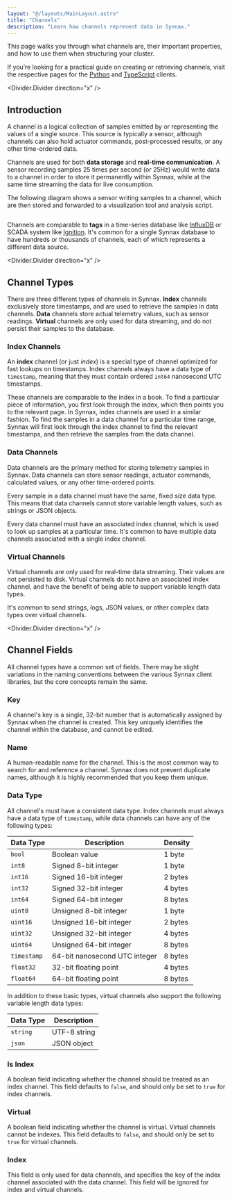 ```yaml
---
layout: "@/layouts/MainLayout.astro"
title: "Channels"
description: "Learn how channels represent data in Synnax."
---
```


This page walks you through what channels are, their important properties, and
how to use them when structuring your cluster.

If you’re looking for a practical guide on creating or retrieving channels,
visit the respective pages for the [Python](../python-client/channels) and
[TypeScript](../typescript-client/channels) clients.

<Divider.Divider direction="x" />

## Introduction

A channel is a logical collection of samples emitted by or representing the
values of a single source. This source is typically a sensor, although channels can 
also hold actuator commands, post-processed results, or any other time-ordered data. 

Channels are used for both **data storage** and **real-time communication**. A sensor 
recording samples 25 times per second (or 25Hz) would write data to a channel in order 
to store it permanently within Synnax, while at the same time streaming the data
for live consumption.

The following diagram shows a sensor writing samples to a channel, which are then
stored and forwarded to a visualization tool and analysis script.

<Diagram>
<Image 
    client:only="react"
    id="concepts/channels/channels"
    extension="svg"
    themed={false}
/>
</Diagram>

Channels are comparable to **tags** in a time-series database like [InfluxDB](https://www.influxdata.com/)
or SCADA system like [Ignition](https://inductiveautomation.com/). It's common for a single Synnax
database to have hundreds or thousands of channels, each of which represents a different
data source.

<Divider.Divider direction="x" />

## Channel Types

There are three different types of channels in Synnax. **Index** channels exclusively
store timestamps, and are used to retrieve the samples in data channels. **Data**
channels store actual telemetry values, such as sensor readings. **Virtual** channels
are only used for data streaming, and do not persist their samples to the database.

### Index Channels

An **index** channel (or just _index_) is a special type of channel optimized for fast
lookups on timestamps. Index channels always have a data type of `timestamp`, meaning
that they must contain ordered `int64` nanosecond UTC timestamps.

These channels are comparable to the index in a book. To find a particular piece of 
information, you first look through the index, which then points you to the relevant 
page. In Synnax, index channels are used in a similar fashion. To find the samples in 
a data channel for a particular time range, Synnax will first look through the index 
channel to find the relevant timestamps, and then retrieve the samples from the data 
channel.

### Data Channels

Data channels are the primary method for storing telemetry samples in Synnax. Data 
channels can store sensor readings, actuator commands, calculated values, or any
other time-ordered points. 

Every sample in a data channel must have the same, fixed size data type. This means
that data channels cannot store variable length values, such as strings or JSON objects.

Every data channel must have an associated index channel, which is used to look up
samples at a particular time. It's common to have multiple data channels associated
with a single index channel.

### Virtual Channels

Virtual channels are only used for real-time data streaming. Their values are not 
persisted to disk. Virtual channels do not have an associated index channel, and have
the benefit of being able to support variable length data types. 

It's common to send strings, logs, JSON values, or other complex data types over virtual 
channels.

<Divider.Divider direction="x" />

## Channel Fields

All channel types have a common set of fields. There may be slight variations in the 
naming conventions between the various Synnax client libraries, but the core concepts
remain the same.

### Key

A channel's key is a single, 32-bit number that is automatically assigned by Synnax
when the channel is created. This key uniquely identifies the channel within the database,
and cannot be edited.

### Name

A human-readable name for the channel. This is the most common way to search for and 
reference a channel. Synnax does not prevent duplicate names, although it is highly
recommended that you keep them unique.

### Data Type 

All channel's must have a consistent data type. Index channels must always have a 
data type of `timestamp`, while data channels can have any of the following types:

| Data Type   | Description                   | Density |
| ----------- | ----------------------------- | ------- |
| `bool`      | Boolean value                 | 1 byte  |
| `int8`      | Signed 8-bit integer          | 1 byte  |
| `int16`     | Signed 16-bit integer         | 2 bytes |
| `int32`     | Signed 32-bit integer         | 4 bytes |
| `int64`     | Signed 64-bit integer         | 8 bytes |
| `uint8`     | Unsigned 8-bit integer        | 1 byte  |
| `uint16`    | Unsigned 16-bit integer       | 2 bytes |
| `uint32`    | Unsigned 32-bit integer       | 4 bytes |
| `uint64`    | Unsigned 64-bit integer       | 8 bytes |
| `timestamp` | 64-bit nanosecond UTC integer | 8 bytes |
| `float32`   | 32-bit floating point         | 4 bytes |
| `float64`   | 64-bit floating point         | 8 bytes |

In addition to these basic types, virtual channels also support the following variable
length data types:

| Data Type | Description |
| --------- | ----------- |
| `string`  | UTF-8 string |
| `json`    | JSON object  |

### Is Index

A boolean field indicating whether the channel should be treated as an index channel.
This field defaults to `false`, and should only be set to `true` for index channels.

### Virtual 

A boolean field indicating whether the channel is virtual. Virtual channels cannot 
be indexes. This field defaults to `false`, and should only be set to `true` for
virtual channels.

### Index

This field is only used for data channels, and specifies the key of the index channel
associated with the data channel. This field will be ignored for index and virtual
channels.
